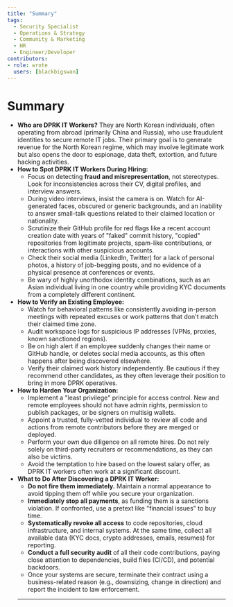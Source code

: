 ```yaml
---
title: "Summary"
tags:
  - Security Specialist
  - Operations & Strategy
  - Community & Marketing
  - HR
  - Engineer/Developer
contributors:
- role: wrote
  users: [blackbigswan]
---
```


<TagProvider>
<TagFilter />

# Summary

<TagList tags={frontmatter.tags} />
<AttributionList contributors={frontmatter.contributors} />

*   **Who are DPRK IT Workers?** They are North Korean individuals, often operating from abroad (primarily China and Russia), who use fraudulent identities to secure remote IT jobs. Their primary goal is to generate revenue for the North Korean regime, which may involve legitimate work but also opens the door to espionage, data theft, extortion, and future hacking activities.
*   **How to Spot DPRK IT Workers During Hiring:**
    *   Focus on detecting **fraud and misrepresentation**, not stereotypes. Look for inconsistencies across their CV, digital profiles, and interview answers.
    *   During video interviews, insist the camera is on. Watch for AI-generated faces, obscured or generic backgrounds, and an inability to answer small-talk questions related to their claimed location or nationality.
    *   Scrutinize their GitHub profile for red flags like a recent account creation date with years of "faked" commit history, "copied" repositories from legitimate projects, spam-like contributions, or interactions with other suspicious accounts.
    *   Check their social media (LinkedIn, Twitter) for a lack of personal photos, a history of job-begging posts, and no evidence of a physical presence at conferences or events.
    *   Be wary of highly unorthodox identity combinations, such as an Asian individual living in one country while providing KYC documents from a completely different continent.
*   **How to Verify an Existing Employee:**
    *   Watch for behavioral patterns like consistently avoiding in-person meetings with repeated excuses or work patterns that don't match their claimed time zone.
    *   Audit workspace logs for suspicious IP addresses (VPNs, proxies, known sanctioned regions).
    *   Be on high alert if an employee suddenly changes their name or GitHub handle, or deletes social media accounts, as this often happens after being discovered elsewhere.
    *   Verify their claimed work history independently. Be cautious if they recommend other candidates, as they often leverage their position to bring in more DPRK operatives.
*   **How to Harden Your Organization:**
    *   Implement a "least privilege" principle for access control. New and remote employees should not have admin rights, permission to publish packages, or be signers on multisig wallets.
    *   Appoint a trusted, fully-vetted individual to review all code and actions from remote contributors before they are merged or deployed.
    *   Perform your own due diligence on all remote hires. Do not rely solely on third-party recruiters or recommendations, as they can also be victims.
    *   Avoid the temptation to hire based on the lowest salary offer, as DPRK IT workers often work at a significant discount.
*   **What to Do After Discovering a DPRK IT Worker:**
    *   **Do not fire them immediately.** Maintain a normal appearance to avoid tipping them off while you secure your organization.
    *   **Immediately stop all payments**, as funding them is a sanctions violation. If confronted, use a pretext like "financial issues" to buy time.
    *   **Systematically revoke all access** to code repositories, cloud infrastructure, and internal systems. At the same time, collect all available data (KYC docs, crypto addresses, emails, resumes) for reporting.
    *   **Conduct a full security audit** of all their code contributions, paying close attention to dependencies, build files (CI/CD), and potential backdoors.
    *   Once your systems are secure, terminate their contract using a business-related reason (e.g., downsizing, change in direction) and report the incident to law enforcement.
    ---

</TagProvider>
<ContributeFooter />